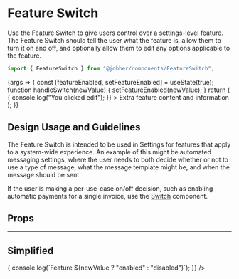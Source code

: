 
# Feature Switch

<ComponentStatus stage="ready" responsive="yes" accessible="yes" />

<Meta title="Components/FeatureSwitch" component={FeatureSwitch} />

Use the Feature Switch to give users control over a settings-level feature. The
Feature Switch should tell the user what the feature is, allow them to turn it
on and off, and optionally allow them to edit any options applicable to the
feature.

```ts
import { FeatureSwitch } from "@jobber/components/FeatureSwitch";
```

<Canvas>
  <Story
    name="FeatureSwitch"
    args={{
      title: "Quote follow-up",
      description:
        "Send a notification to your client following up on an outstanding quote.",
    }}
  >
    {args => {
      const [featureEnabled, setFeatureEnabled] = useState(true);
      function handleSwitch(newValue) {
        setFeatureEnabled(newValue);
      }
      return (
        <FeatureSwitch
          {...args}
          enabled={featureEnabled}
          hasSaveIndicator={true}
          onSwitch={handleSwitch}
          onEdit={() => {
            console.log("You clicked edit");
          }}
        >
          <Text>Extra feature content and information</Text>
        </FeatureSwitch>
      );
    }}
  </Story>
</Canvas>

## Design Usage and Guidelines

The Feature Switch is intended to be used in Settings for features that apply to
a system-wide experience. An example of this might be automated messaging
settings, where the user needs to both decide whether or not to use a type of
message, what the message template might be, and when the message should be
sent.

If the user is making a per-use-case on/off decision, such as enabling automatic
payments for a single invoice, use the
[Switch](../?path=/docs/components-switch--switch-story) component.

## Props

<ArgsTable of={FeatureSwitch} story="FeatureSwitch" />

---

## Simplified

<Canvas>
  <FeatureSwitch
    description="Send a notification to your client following up on an outstanding quote"
    onSwitch={newValue => {
      console.log(`Feature ${newValue ? "enabled" : "disabled"}`);
    }}
  />
</Canvas>
